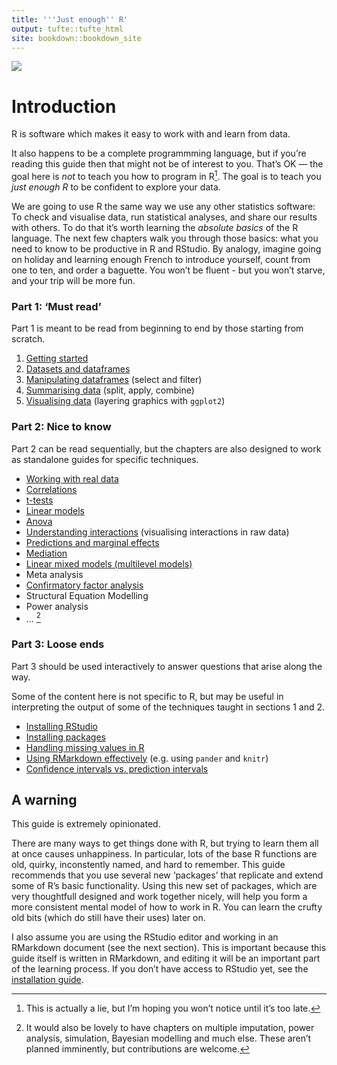 ```yaml
---
title: '''Just enough'' R'
output: tufte::tufte_html
site: bookdown::bookdown_site
---
```



![](media/keepcalm.png)

<!-- 

https://www.keepcalm-o-matic.co.uk/product/mug/keep-calm-and-learn-just-enough-r/

-->



# Introduction


R is software which makes it easy to work with and learn from data. 

It also happens to be a complete programmming language, but if you're reading this guide then that might not be of interest to you. That's OK — the goal here is *not* to teach you how to program in R^[This is actually a lie, but I'm hoping you won't notice until it's too late.].  The goal is to teach you *just enough R* to be confident to explore your data.

We are going to use R the same way we use any other statistics software: To check and visualise data, run statistical analyses, and share our results with others.  To do that it's worth learning the *absolute basics* of the R language. The next few chapters walk you through those basics: what you need to know to be productive in R and RStudio. By analogy, imagine going on holiday and learning enough French to introduce yourself, count from one to ten, and order a baguette. You won't be fluent - but you won't starve, and your trip will be more fun.



### Part 1: 'Must read' {-}

Part 1 is meant to be read from beginning to end by those starting from scratch.


1. [Getting started](start_here.html) 
2. [Datasets and dataframes](datasets.html)
2. [Manipulating dataframes](working-with-dataframes.html) (select and filter)
3. [Summarising data](summarising-data.html) (split, apply, combine)
4. [Visualising data](graphics.html) (layering graphics with `ggplot2`)



### Part 2: Nice to know {-}

Part 2 can be read sequentially, but the chapters are also designed to work as standalone guides for specific techniques. 

- [Working with real data](real-data.html)
- [Correlations](correlations.html)
- [t-tests](t-tests.html)
- [Linear models](linear-models-simple.html)
- [Anova](Anova.html)
- [Understanding interactions](understanding-interactions.html) (visualising interactions in raw data)
- [Predictions and marginal effects](predictions-and-margins.html)
- [Mediation](mediation.html)
- [Linear mixed models (multilevel models)](multilevel-models.html)
- Meta analysis
- [Confirmatory factor analysis](cfa.html) 
- Structural Equation Modelling
- Power analysis
- ... ^[It would also be lovely to have chapters on multiple imputation, power analysis, simulation, Bayesian modelling and much else. These aren't planned imminently, but contributions are welcome.]



### Part 3: Loose ends {-}

Part 3 should be used interactively to answer questions that arise along the way.  

Some of the content here is not specific to R, but may be useful in interpreting the output of some of the techniques taught in sections 1 and 2.

- [Installing RStudio](installation.html)
- [Installing packages](packages.html)
- [Handling missing values in R](missing-values.html)
- [Using RMarkdown effectively](rmarkdown-tricks.html) (e.g. using `pander` and `knitr`)
- [Confidence intervals vs. prediction intervals](confidence-vs-prediction-intervals.html)



## A warning {-}

This guide is extremely opinionated. 

There are many ways to get things done with R, but trying to learn them all at once causes unhappiness. In particular, lots of the base R functions are old, quirky, inconstently named, and hard to remember. This guide recommends that you use several new 'packages' that replicate and extend some of R's basic functionality. Using this new set of packages, which are very thoughtfull designed and work together nicely, will help you form a more consistent mental model of how to work in R. You can learn the crufty old bits (which do still have their uses) later on.

I also assume you are using the RStudio editor and working in an RMarkdown document (see the next section). This is important because this guide itself is written in RMarkdown, and editing it will be an important part of the learning process. If you don't have access to RStudio yet, see the [installation guide](installation.html).








